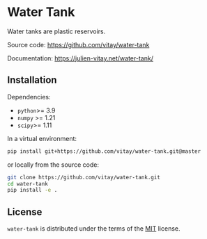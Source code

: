 # Water Tank 

Water tanks are plastic reservoirs.

Source code: <https://github.com/vitay/water-tank>

Documentation: <https://julien-vitay.net/water-tank/>

## Installation

Dependencies:

* `python`>= 3.9
* `numpy` >= 1.21
* `scipy`>= 1.11

In a virtual environment:

```bash
pip install git+https://github.com/vitay/water-tank.git@master
```

or locally from the source code:

```bash
git clone https://github.com/vitay/water-tank.git
cd water-tank
pip install -e .
```

## License

`water-tank` is distributed under the terms of the [MIT](https://spdx.org/licenses/MIT.html) license.
